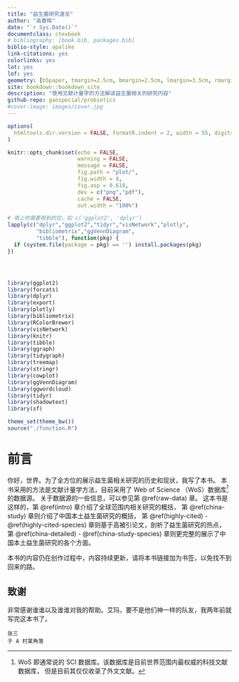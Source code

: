 ```yaml
--- 
title: "益生菌研究速览"
author: "高春辉"
date: "`r Sys.Date()`"
documentclass: ctexbook
# bibliography: [book.bib, packages.bib]
biblio-style: apalike
link-citations: yes
colorlinks: yes
lot: yes
lof: yes
geometry: [b5paper, tmargin=2.5cm, bmargin=2.5cm, lmargin=3.5cm, rmargin=2.5cm]
site: bookdown::bookdown_site
description: "使用文献计量学的方法解读益生菌相关的研究内容"
github-repo: gaospecial/probiotics
#cover-image: images/cover.jpg
---
```


```r
options(
  htmltools.dir.version = FALSE, formatR.indent = 2, width = 55, digits = 4
)

knitr::opts_chunk$set(echo = FALSE,
                      warning = FALSE,
                      message = FALSE,
                      fig.path = "plot/",
                      fig.width = 8,
                      fig.asp = 0.618,
                      dev = c("png","pdf"),
                      cache = FALSE,
                      out.width = "100%")

# 填上你需要用到的包，如 c('ggplot2', 'dplyr')
lapply(c("dplyr","ggplot2","tidyr","visNetwork","plotly",
         "bibliometrix","ggVennDiagram",
         "tibble"), function(pkg) {
  if (system.file(package = pkg) == '') install.packages(pkg)
})




library(ggplot2)
library(forcats)
library(dplyr)
library(export)
library(plotly)
library(bibliometrix)
library(RColorBrewer)
library(visNetwork)
library(knitr)
library(tibble)
library(ggraph)
library(tidygraph)
library(treemap)
library(stringr)
library(cowplot)
library(ggVennDiagram)
library(ggwordcloud)
library(tidyr)
library(shadowtext)
library(sf)

theme_set(theme_bw())
source("./function.R")
```


# 前言 {-}

你好，世界。为了全方位的展示益生菌相关研究的历史和现状，我写了本书。
本书采用的方法是文献计量学方法，目前采用了 Web of Science （WoS）数据库[^wos]的数据源。
关于数据源的一些信息，可以参见第 \@ref(raw-data) 章。
这本书是这样的，第 \@ref(intro) 章介绍了全球范围内相关研究的概括，
第 \@ref(china-study) 章则介绍了中国本土益生菌研究的概括，
第 \@ref(highly-cited) - \@ref(highly-cited-species) 章则基于高被引论文，剖析了益生菌研究的热点，
第 \@ref(china-detailed) - \@ref(china-study-species) 章则更完整的展示了中国本土益生菌研究的各个方面。


[^wos]: WoS 即通常说的 SCI 数据库。该数据库是目前世界范围内最权威的科技文献数据库，
但是目前其仅仅收录了外文文献。

本书的内容仍在创作过程中，内容持续更新，请将本书链接加为书签，以免找不到回来的路。

## 致谢 {-}

非常感谢谁谁以及谁谁对我的帮助。艾玛，要不是他们神一样的队友，我两年前就写完这本书了。

```block2
张三  
于 A 村某角落
```

